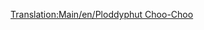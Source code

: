 [[Translation:Main/en/Ploddyphut Choo-Choo]]{{Template:Treni/It
|Image=[[File:en/Ploddyphutchoochoo.png]]
|Name=Ploddyphut Choo-Choo
|Cost=€ 23.436
|Speed=72 km/h (45 mph)
|Weight=85 t
|Power=406 hp (298 kW)
|Annual=€ 2.952
|Designed=1946
|Lifespan=20 
|Capacity=N/A
|Description=Il treno più debole e più lento del clima Toyland.
|Real-life=Immaginario
}}